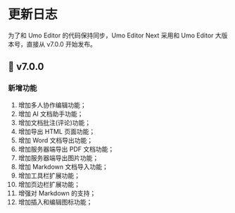 
# 更新日志

<Callout type="warning" emoji="❗">
为了和 Umo Editor 的代码保持同步，Umo Editor Next 采用和 Umo Editor 大版本号，直接从 v7.0.0 开始发布。
</Callout>

## 🎉  v7.0.0

### 新增功能

1. 增加多人协作编辑功能；
2. 增加 AI 文档助手功能；
3. 增加文档批注(评论)功能；
4. 增加导出 HTML 页面功能；
5. 增加 Word 文档导出功能；
6. 增加服务器端导出 PDF 文档功能；
7. 增加服务器端导出图片功能；
8. 增加 Markdown 文档导入功能；
9. 增加工具栏扩展功能；
10. 增加页边栏扩展功能；
11. 增强对 Markdown 的支持；
12. 增加插入和编辑图标功能；
